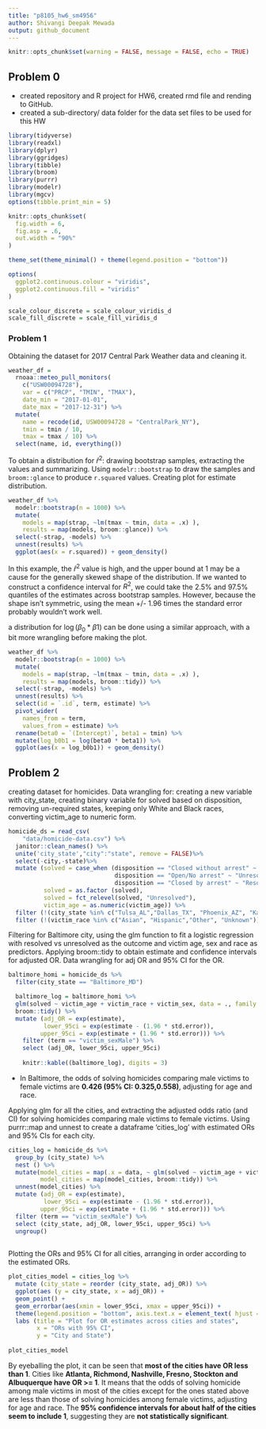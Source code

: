 ```yaml
---
title: "p8105_hw6_sm4956"
author: Shivangi Deepak Mewada
output: github_document
---
```


```r
knitr::opts_chunk$set(warning = FALSE, message = FALSE, echo = TRUE)
```

## Problem 0
* created repository and R project for HW6, created rmd file and rending to GitHub. 
* created a sub-directory/ data folder for the data set files to be used for this HW

```r
library(tidyverse)
library(readxl)
library(dplyr)
library(ggridges)
library(tibble)
library(broom)
library(purrr)
library(modelr)
library(mgcv)
options(tibble.print_min = 5)

knitr::opts_chunk$set(
  fig.width = 6,
  fig.asp = .6,
  out.width = "90%"
)

theme_set(theme_minimal() + theme(legend.position = "bottom"))

options(
  ggplot2.continuous.colour = "viridis",
  ggplot2.continuous.fill = "viridis"
)

scale_colour_discrete = scale_colour_viridis_d
scale_fill_discrete = scale_fill_viridis_d
```

### Problem 1

Obtaining the dataset for 2017 Central Park Weather data and cleaning it.
```r
weather_df = 
  rnoaa::meteo_pull_monitors(
    c("USW00094728"),
    var = c("PRCP", "TMIN", "TMAX"), 
    date_min = "2017-01-01",
    date_max = "2017-12-31") %>%
  mutate(
    name = recode(id, USW00094728 = "CentralPark_NY"),
    tmin = tmin / 10,
    tmax = tmax / 10) %>%
  select(name, id, everything())
```

To obtain a distribution for $\hat{r}^2$: drawing bootstrap samples, extracting the values and summarizing. 
Using `modelr::bootstrap` to draw the samples and `broom::glance` to produce `r.squared` values. Creating plot for estimate distribution. 
```r
weather_df %>% 
  modelr::bootstrap(n = 1000) %>% 
  mutate(
    models = map(strap, ~lm(tmax ~ tmin, data = .x) ),
    results = map(models, broom::glance)) %>% 
  select(-strap, -models) %>% 
  unnest(results) %>% 
  ggplot(aes(x = r.squared)) + geom_density()
```

In this example, the $\hat{r}^2$ value is high, and the upper bound at 1 may be a cause for the generally skewed shape of the distribution. If we wanted to construct a confidence interval for $R^2$, we could take the 2.5% and 97.5% quantiles of the estimates across bootstrap samples. However, because the shape isn't symmetric, using the mean +/- 1.96 times the standard error probably wouldn't work well.

a distribution for $\log(\beta_0 * \beta1)$ can be done using a similar approach, with a bit more wrangling before making the plot.

```r
weather_df %>% 
  modelr::bootstrap(n = 1000) %>% 
  mutate(
    models = map(strap, ~lm(tmax ~ tmin, data = .x) ),
    results = map(models, broom::tidy)) %>% 
  select(-strap, -models) %>% 
  unnest(results) %>% 
  select(id = `.id`, term, estimate) %>% 
  pivot_wider(
    names_from = term, 
    values_from = estimate) %>% 
  rename(beta0 = `(Intercept)`, beta1 = tmin) %>% 
  mutate(log_b0b1 = log(beta0 * beta1)) %>% 
  ggplot(aes(x = log_b0b1)) + geom_density()
```

## Problem 2

creating dataset for homicides. Data wrangling for: creating a new variable with city_state, creating binary variable for solved based on disposition, removing un-required states, keeping only White and Black races, converting victim_age to numeric form. 
```r
homicide_ds = read_csv(
    "data/homicide-data.csv") %>%
  janitor::clean_names() %>%
  unite('city_state',"city":"state", remove = FALSE)%>%
  select(-city,-state)%>%
  mutate (solved = case_when (disposition == "Closed without arrest" ~ "Unresolved", 
                              disposition == "Open/No arrest" ~ "Unresolved", 
                              disposition == "Closed by arrest" ~ "Resolved" ),
          solved = as.factor (solved),
          solved = fct_relevel(solved, "Unresolved"),
          victim_age = as.numeric(victim_age)) %>%
  filter (!(city_state %in% c("Tulsa_AL","Dallas_TX", "Phoenix_AZ", "Kansas City_MO"))) %>%
  filter (!(victim_race %in% c("Asian", "Hispanic","Other", "Unknown"))) 
```

Filtering for Baltimore city, using the glm function to fit a logistic regression with resolved vs unresolved as the outcome and victim age, sex and race as predictors. Applying broom::tidy to obtain estimate and confidence intervals for adjusted OR. Data wrangling for adj OR and 95% CI for the OR. 
```r
baltimore_homi = homicide_ds %>%
  filter(city_state == "Baltimore_MD")

  baltimore_log = baltimore_homi %>%
  glm(solved ~ victim_age + victim_race + victim_sex, data = ., family = binomial()) %>%
  broom::tidy() %>%
  mutate (adj_OR = exp(estimate),
          lower_95ci = exp(estimate - (1.96 * std.error)),
         upper_95ci = exp(estimate + (1.96 * std.error))) %>%
    filter (term == "victim_sexMale") %>%
    select (adj_OR, lower_95ci, upper_95ci)
  
    knitr::kable((baltimore_log), digits = 3)
```

* In Baltimore, the odds of solving homicides comparing male victims to female victims are **0.426 (95% CI: 0.325,0.558)**, adjusting for age and race.

Applying glm for all the cities, and extracting the adjusted odds ratio (and CI) for solving homicides comparing male victims to female victims. Using purrr::map and unnest to create a dataframe 'cities_log' with estimated ORs and 95% CIs for each city. 
```r
cities_log = homicide_ds %>%
  group_by (city_state) %>%
  nest () %>%
  mutate(model_cities = map(.x = data, ~ glm(solved ~ victim_age + victim_race + victim_sex, data = ., family = binomial())),
         model_cities = map(model_cities, broom::tidy)) %>%
  unnest(model_cities) %>%
  mutate (adj_OR = exp(estimate),
          lower_95ci = exp(estimate - (1.96 * std.error)),
         upper_95ci = exp(estimate + (1.96 * std.error))) %>%
  filter (term == "victim_sexMale") %>%
  select (city_state, adj_OR, lower_95ci, upper_95ci) %>%
  ungroup()
  
```

Plotting the ORs and 95% CI for all cities, arranging in order according to the estimated ORs.
```r
plot_cities_model = cities_log %>%
  mutate (city_state = reorder (city_state, adj_OR)) %>%
  ggplot(aes (y = city_state, x = adj_OR)) + 
  geom_point() + 
  geom_errorbar(aes(xmin = lower_95ci, xmax = upper_95ci)) + 
  theme(legend.position = "bottom", axis.text.x = element_text( hjust = 1)) + 
  labs (title = "Plot for OR estimates across cities and states",
        x = "ORs with 95% CI",
        y = "City and State")
  
plot_cities_model
```

By eyeballing the plot, it can be seen that **most of the cities have OR less than 1**. Cities like **Atlanta, Richmond, Nashville, Fresno, Stockton and Albuquerque have OR >= 1**. It means that the odds of solving homicide among male victims in most of the cities except for the ones stated above are less than those of solving homicides among female victims, adjusting for age and race. 
The **95% confidence intervals for about half of the cities seem to include 1**, suggesting they are **not statistically significant**.